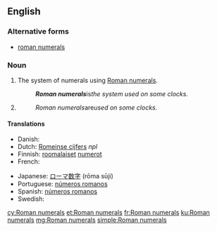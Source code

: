 ==English==

===Alternative forms===
* [[roman numerals]] {{qualifier|US}}

===Noun===
{{en-noun|head=[[Roman]] [[numeral]]s|-}}

# {{context|uncountable|lang=en}} The system of numerals using [[Roman numeral]]s.
#: '''''Roman numerals''' ''is'' the system used on some clocks.''
# {{plural of|Roman numeral}}
#: ''Roman numerals ''are'' used on some clocks.''

====Translations====
{{trans-top|system of numerals}}
* Danish: {{t|da|romertal|n}}
* Dutch: [[Romeinse cijfers]] ''npl''
* Finnish: [[roomalainen|roomalaiset]] [[numero|numerot]] {{p}}
* French: {{t+|fr|chiffres romains|m-p}}
{{trans-mid}}
* Japanese: [[ローマ数字]] (rōma sūji)
* Portuguese: [[números romanos]] {{m-p}}
* Spanish: [[números romanos]] {{m-p}}
* Swedish: {{t|sv|romerska siffror|c-p}}
{{trans-bottom}}

{{trans-see|plural of "Roman numeral"|Roman numeral}}

[[cy:Roman numerals]]
[[et:Roman numerals]]
[[fr:Roman numerals]]
[[ku:Roman numerals]]
[[mg:Roman numerals]]
[[simple:Roman numerals]]